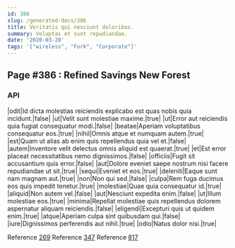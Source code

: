 ```yaml
---
id: 386
slug: /generated-docs/386
title: Veritatis qui nesciunt doloribus.
summary: Voluptas et sunt repudiandae.
date: '2020-03-20'
tags: '["wireless", "Fork", "Corporate"]'
---
```


## Page #386 : Refined Savings New Forest
### API

|odit|Id dicta molestias reiciendis explicabo est quas nobis quia incidunt.|false|
|ut|Velit sunt molestiae maxime.|true|
|ut|Error aut reiciendis quia fugiat consequatur modi.|false|
|beatae|Aperiam voluptatibus consequatur eos.|true|
|nihil|Omnis atque et numquam autem.|true|
|est|Quam ut alias ab enim quis repellendus quia vel et.|false|
|autem|Inventore velit delectus omnis aliquid est quaerat.|true|
|et|Est error placeat necessitatibus nemo dignissimos.|false|
|officiis|Fugit sit accusantium quis error.|false|
|aut|Dolore eveniet saepe nostrum nisi facere repudiandae ut sit.|true|
|sequi|Eveniet et eos.|true|
|deleniti|Eaque sunt nam magnam aut.|true|
|non|Non qui sed.|false|
|culpa|Rem fuga ducimus eos quis impedit tenetur.|true|
|molestiae|Quae quia consequatur id.|true|
|aliquid|Non autem vel.|false|
|aut|Nesciunt expedita enim.|false|
|ut|Illum molestiae eos.|true|
|minima|Repellat molestiae quis repellendus dolorem aspernatur aliquam reiciendis.|false|
|eligendi|Excepturi quis ut quidem enim.|true|
|atque|Aperiam culpa sint quibusdam qui.|false|
|iure|Dignissimos perferendis aut nihil.|true|
|odio|Natus dolor nisi.|true|

Reference [269](/generated-docs/269)
Reference [347](/generated-docs/347)
Reference [817](/generated-docs/817)


<Partial0 />



